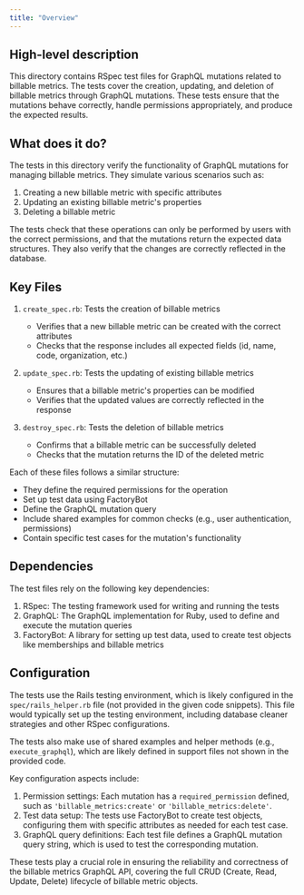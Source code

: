 ```yaml
---
title: "Overview"
---
```


## High-level description
This directory contains RSpec test files for GraphQL mutations related to billable metrics. The tests cover the creation, updating, and deletion of billable metrics through GraphQL mutations. These tests ensure that the mutations behave correctly, handle permissions appropriately, and produce the expected results.

## What does it do?
The tests in this directory verify the functionality of GraphQL mutations for managing billable metrics. They simulate various scenarios such as:

1. Creating a new billable metric with specific attributes
2. Updating an existing billable metric's properties
3. Deleting a billable metric

The tests check that these operations can only be performed by users with the correct permissions, and that the mutations return the expected data structures. They also verify that the changes are correctly reflected in the database.

## Key Files
1. `create_spec.rb`: Tests the creation of billable metrics
   - Verifies that a new billable metric can be created with the correct attributes
   - Checks that the response includes all expected fields (id, name, code, organization, etc.)

2. `update_spec.rb`: Tests the updating of existing billable metrics
   - Ensures that a billable metric's properties can be modified
   - Verifies that the updated values are correctly reflected in the response

3. `destroy_spec.rb`: Tests the deletion of billable metrics
   - Confirms that a billable metric can be successfully deleted
   - Checks that the mutation returns the ID of the deleted metric

Each of these files follows a similar structure:
- They define the required permissions for the operation
- Set up test data using FactoryBot
- Define the GraphQL mutation query
- Include shared examples for common checks (e.g., user authentication, permissions)
- Contain specific test cases for the mutation's functionality

## Dependencies
The test files rely on the following key dependencies:

1. RSpec: The testing framework used for writing and running the tests
2. GraphQL: The GraphQL implementation for Ruby, used to define and execute the mutation queries
3. FactoryBot: A library for setting up test data, used to create test objects like memberships and billable metrics

## Configuration
The tests use the Rails testing environment, which is likely configured in the `spec/rails_helper.rb` file (not provided in the given code snippets). This file would typically set up the testing environment, including database cleaner strategies and other RSpec configurations.

The tests also make use of shared examples and helper methods (e.g., `execute_graphql`), which are likely defined in support files not shown in the provided code.

Key configuration aspects include:

1. Permission settings: Each mutation has a `required_permission` defined, such as `'billable_metrics:create'` or `'billable_metrics:delete'`.
2. Test data setup: The tests use FactoryBot to create test objects, configuring them with specific attributes as needed for each test case.
3. GraphQL query definitions: Each test file defines a GraphQL mutation query string, which is used to test the corresponding mutation.

These tests play a crucial role in ensuring the reliability and correctness of the billable metrics GraphQL API, covering the full CRUD (Create, Read, Update, Delete) lifecycle of billable metric objects.